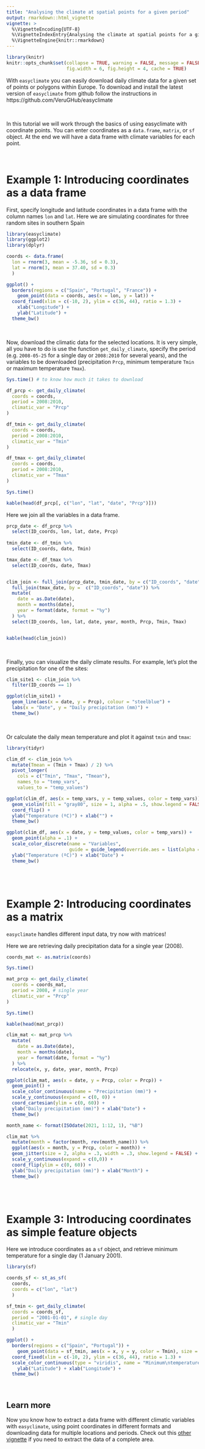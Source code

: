 ```yaml
---
title: "Analysing the climate at spatial points for a given period"
output: rmarkdown::html_vignette
vignette: >
  %\VignetteEncoding{UTF-8}
  %\VignetteIndexEntry{Analysing the climate at spatial points for a given period}
  %\VignetteEngine{knitr::rmarkdown}
---
```


```r
library(knitr)
knitr::opts_chunk$set(collapse = TRUE, warning = FALSE, message = FALSE, 
                      fig.width = 6, fig.height = 4, cache = TRUE)
```

With `easyclimate` you can easily download daily climate data for a given set of points or polygons within Europe. To download and install the latest version of `easyclimate` from github follow the instructions in  https://github.com/VeruGHub/easyclimate 

<br>

In this tutorial we will work through the basics of using easyclimate with coordinate points. You can enter coordinates as a `data.frame`, `matrix`, or `sf` object. At the end we will have a data frame with climate variables for each point.

<br>

# Example 1: Introducing coordinates as a data frame

First, specify longitude and latitude coordinates in a data frame with the column names `lon` and `lat`. Here we are simulating coordinates for three random sites in southern Spain

```r
library(easyclimate)
library(ggplot2)
library(dplyr)

coords <- data.frame(
  lon = rnorm(3, mean = -5.36, sd = 0.3), 
  lat = rnorm(3, mean = 37.40, sd = 0.3)
  )

ggplot() +
  borders(regions = c("Spain", "Portugal", "France")) +
	geom_point(data = coords, aes(x = lon, y = lat)) +
  coord_fixed(xlim = c(-10, 2), ylim = c(36, 44), ratio = 1.3) + 
	xlab("Longitude") +
	ylab("Latitude") +
  theme_bw()

```

<br>

Now, download the climatic data for the selected locations. It is very simple, all you have to do is use the function `get_daily_climate`, specify the period (e.g. `2008-05-25` for a single day or `2008:2010` for several years), and the variables to be downloaded (precipitation `Prcp`, minimum temperature `Tmin` or maximum temperature `Tmax`).

```r

Sys.time() # to know how much it takes to download

df_prcp <- get_daily_climate(
  coords = coords, 
  period = 2008:2010, 
  climatic_var = "Prcp"
)

df_tmin <- get_daily_climate(
  coords = coords,
  period = 2008:2010,
  climatic_var = "Tmin"
)

df_tmax <- get_daily_climate(
  coords = coords,
  period = 2008:2010,
  climatic_var = "Tmax"
)

Sys.time()

kable(head(df_prcp[, c("lon", "lat", "date", "Prcp")]))

```

Here we join all the variables in a data frame. 

```r

prcp_date <- df_prcp %>%
  select(ID_coords, lon, lat, date, Prcp)
  
tmin_date <- df_tmin %>%
  select(ID_coords, date, Tmin)

tmax_date <- df_tmax %>%
  select(ID_coords, date, Tmax)


clim_join <- full_join(prcp_date, tmin_date, by = c("ID_coords", "date")) %>%
  full_join(tmax_date, by =  c("ID_coords", "date")) %>%
  mutate(
    date = as.Date(date),
    month = months(date),
    year = format(date, format = "%y")
  ) %>%
  select(ID_coords, lon, lat, date, year, month, Prcp, Tmin, Tmax)


kable(head(clim_join))

```

<br>

Finally, you can visualize the daily climate results. For example, let's plot the precipitation for one of the sites:

```r
clim_site1 <- clim_join %>% 
  filter(ID_coords == 1)

ggplot(clim_site1) +
  geom_line(aes(x = date, y = Prcp), colour = "steelblue") +
  labs(x = "Date", y = "Daily precipitation (mm)") +
  theme_bw()
```

<br>

Or calculate the daily mean temperature and plot it against `tmin` and `tmax`:

```r
library(tidyr)

clim_df <- clim_join %>%
  mutate(Tmean = (Tmin + Tmax) / 2) %>%
  pivot_longer(
    cols = c("Tmin", "Tmax", "Tmean"),
    names_to = "temp_vars",
    values_to = "temp_values")

ggplot(clim_df, aes(x = temp_vars, y = temp_values, color = temp_vars)) +
  geom_violin(fill = "gray80", size = 1, alpha = .5, show.legend = FALSE) +
  coord_flip() +
  ylab("Temperature (ºC)") + xlab("") +
  theme_bw()

ggplot(clim_df, aes(x = date, y = temp_values, color = temp_vars)) + 
  geom_point(alpha = .1) +
  scale_color_discrete(name = "Variables", 
                       guide = guide_legend(override.aes = list(alpha = 1))) +
  ylab("Temperature (ºC)") + xlab("Date") +
  theme_bw()

```


<br>
<br>

# Example 2: Introducing coordinates as a matrix

`easyclimate` handles different input data, try now with matrices! 

Here we are retrieving daily precipitation data for a single year (2008).

```r

coords_mat <- as.matrix(coords)

Sys.time()

mat_prcp <- get_daily_climate( 
  coords = coords_mat, 
  period = 2008, # single year
  climatic_var = "Prcp"
)

Sys.time()

kable(head(mat_prcp))

clim_mat <- mat_prcp %>%
  mutate(
    date = as.Date(date),
    month = months(date),
    year = format(date, format = "%y")
  ) %>%
  relocate(x, y, date, year, month, Prcp)

ggplot(clim_mat, aes(x = date, y = Prcp, color = Prcp)) +
  geom_point() +
  scale_color_continuous(name = "Precipitation (mm)") +
  scale_y_continuous(expand = c(0, 0)) +
  coord_cartesian(ylim = c(0, 60)) +
  ylab("Daily precipitation (mm)") + xlab("Date") +
  theme_bw()

month_name <- format(ISOdate(2021, 1:12, 1), "%B")

clim_mat %>%
  mutate(month = factor(month, rev(month_name))) %>%
  ggplot(aes(x = month, y = Prcp, color = month)) +
  geom_jitter(size = 2, alpha = .3, width = .3, show.legend = FALSE) +
  scale_y_continuous(expand = c(0,0)) +
  coord_flip(ylim = c(0, 60)) +
  ylab("Daily precipitation (mm)") + xlab("Month") +
  theme_bw()

```


<br>
<br>

# Example 3: Introducing coordinates as simple feature objects

Here we introduce coordinates as a `sf` object, and retrieve minimum temperature for a single day (1 January 2001).


```r
library(sf)

coords_sf <- st_as_sf(
  coords, 
  coords = c("lon", "lat")
  )

sf_tmin <- get_daily_climate(
  coords = coords_sf, 
  period = "2001-01-01", # single day
  climatic_var = "Tmin"
  ) 

ggplot() +
  borders(regions = c("Spain", "Portugal")) +
	geom_point(data = sf_tmin, aes(x = x, y = y, color = Tmin), size = 2) + 
  coord_fixed(xlim = c(-10, 2), ylim = c(36, 44), ratio = 1.3) +  
  scale_color_continuous(type = "viridis", name = "Minimum\ntemperature (ºC)") +
	ylab("Latitude") + xlab("Longitude") +
  theme_bw()

```

<br>

## Learn more

Now you know how to extract a data frame with different climatic variables with `easyclimate`, using point coordinates in different formats and downloading data for multiple locations and periods. Check out this [other vignette](https://verughub.github.io/easyclimate/articles/polygons-raster.html) if you need to extract the data of a complete area.
